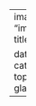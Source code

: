 ---
image: "img/portfolio/music.png"
title: "TOP 10 HR"

date: '2021-08-19'
categories: 
  - project
  - top10
  - music
tags:
  - glazba
---